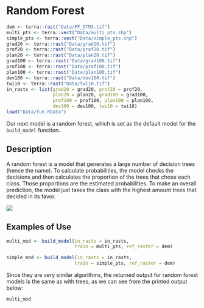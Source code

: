 # Random Forest {.unnumbered}

```r
dem <- terra::rast("Data/PF_DTM3.tif")
multi_pts <- terra::vect("Data/multi_pts.shp")
simple_pts <- terra::vect("Data/simple_pts.shp")
grad20 <- terra::rast("Data/grad20.tif")
prof20 <- terra::rast("Data/prof20.tif")
plan20 <- terra::rast("Data/plan20.tif")
grad100 <- terra::rast("Data/grad100.tif")
prof100 <- terra::rast("Data/prof100.tif")
plan100 <- terra::rast("Data/plan100.tif")
dev100 <- terra::rast("Data/dev100.tif")
twi10 <- terra::rast("Data/twi10.tif")
in_rasts <- list(grad20 = grad20, prof20 = prof20,
                 plan20 = plan20, grad100 = grad100,
                 prof100 = prof100, plan100 = plan100,
                 dev100 = dev100, twi10 = twi10)
load("Data/fun.RData")
```

Our next model is a random forest, which is set as the default model for the `build_model` function.

## Description

A random forest is a model that generates a large number of decision trees (hence the name). To calculate probabilities, the model checks the decisions and then calculates the proportion of the trees that chose each class. Those proportions are the estimated probabilities. To make an overall prediction, the model just takes the class with the highest amount trees that decided in its favor.

![](Pics/forest.png)

## Examples of Use

```r
multi_mod <- build_model(in_rasts = in_rasts,
                         train = multi_pts, ref_raster = dem)

simple_mod <- build_model(in_rasts = in_rasts,
                         train = simple_pts, ref_raster = dem)
```

Since they are very similar algorithms, the returned output for random forest models is the same as with trees, as we can see from the printed output below:

```r
multi_mod
```
